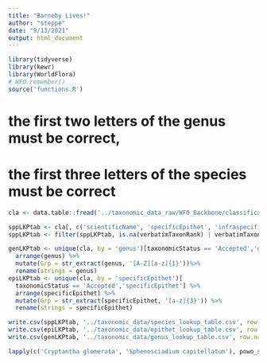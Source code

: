 ```yaml
---
title: "Barneby Lives!"
author: "steppe"
date: "9/13/2021"
output: html_document
---
```


```r
library(tidyverse)
library(kewr)
library(WorldFlora)
# WFO.remember()
source('functions.R')
```

# the first two letters of the genus must be correct, 
# the first three letters of the species must be correct

```r

cla <- data.table::fread('../taxonomic_data_raw/WFO_Backbone/classification.txt', na.strings = "")

sppLKPtab <- cla[, c('scientificName', 'specificEpithet', 'infraspecificEpithet', 'verbatimTaxonRank')]
sppLKPtab <- filter(sppLKPtab, is.na(verbatimTaxonRank) | verbatimTaxonRank != "f.")

genLKPtab <- unique(cla, by = 'genus')[taxonomicStatus == 'Accepted','genus'] %>% 
  arrange(genus) %>% 
  mutate(Grp = str_extract(genus, '[A-Z][a-z]{1}'))%>% 
  rename(strings = genus)
epiLKPtab <- unique(cla, by = 'specificEpithet')[
  taxonomicStatus == 'Accepted','specificEpithet'] %>% 
  arrange(specificEpithet) %>% 
  mutate(Grp = str_extract(specificEpithet, '[a-z]{3}')) %>% 
  rename(strings = specificEpithet)

write.csv(sppLKPtab, '../taxonomic_data/species_lookup_table.csv', row.names = F)
write.csv(epiLKPtab, '../taxonomic_data/epithet_lookup_table.csv', row.names = F)
write.csv(genLKPtab, '../taxonomic_data/genus_lookup_table.csv', row.names = F)

```


```r
lapply(c('Cryptantha glomerata', 'Sphenosciadium capitellatum'), powo_searcher)
```




   
